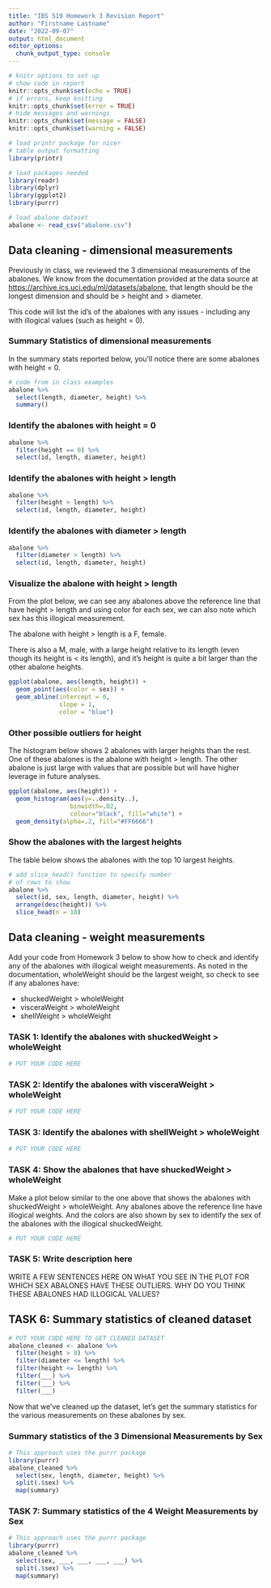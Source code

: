 ```yaml
---
title: "IBS 519 Homework 3 Revision Report"
author: "Firstname Lastname"
date: "2022-09-07"
output: html_document
editor_options: 
  chunk_output_type: console
---
```


```r
# knitr options to set up
# show code in report
knitr::opts_chunk$set(echo = TRUE)
# if errors, keep knitting
knitr::opts_chunk$set(error = TRUE)
# hide messages and warnings
knitr::opts_chunk$set(message = FALSE)
knitr::opts_chunk$set(warning = FALSE)

# load printr package for nicer
# table output formatting
library(printr)

# load packages needed
library(readr)
library(dplyr)
library(ggplot2)
library(purrr)

# load abalone dataset
abalone <- read_csv("abalone.csv")
```

## Data cleaning - dimensional measurements

Previously in class, we reviewed the 3 dimensional measurements of the abalones. We know from the documentation provided at the data source at [https://archive.ics.uci.edu/ml/datasets/abalone](https://archive.ics.uci.edu/ml/datasets/abalone), that length should be the longest dimension and should be > height and > diameter.

This code will list the id's of the abalones with any issues - including any with illogical values (such as height = 0).

### Summary Statistics of dimensional measurements

In the summary stats reported below, you'll notice there are some abalones with height = 0.

```r
# code from in class examples
abalone %>%
  select(length, diameter, height) %>%
  summary()
```

### Identify the abalones with height = 0

```r
abalone %>%
  filter(height == 0) %>%
  select(id, length, diameter, height)
```

### Identify the abalones with height > length

```r
abalone %>%
  filter(height > length) %>%
  select(id, length, diameter, height)
```

### Identify the abalones with diameter > length

```r
abalone %>%
  filter(diameter > length) %>%
  select(id, length, diameter, height)
```

### Visualize the abalone with height > length

From the plot below, we can see any abalones above the reference line that have height > length and using color for each sex, we can also note which sex has this illogical measurement.

The abalone with height > length is a F, female.

There is also a M, male, with a large height relative to its length (even though its height is < its length), and it's height is quite a bit larger than the other abalone heights.

```r
ggplot(abalone, aes(length, height)) +
  geom_point(aes(color = sex)) +
  geom_abline(intercept = 0,
              slope = 1,
              color = "blue")
```

### Other possible outliers for height

The histogram below shows 2 abalones with larger heights than the rest. One of these abalones is the abalone with height > length. The other abalone is just large with values that are possible but will have higher leverage in future analyses.

```r
ggplot(abalone, aes(height)) + 
  geom_histogram(aes(y=..density..), 
                 binwidth=.02,
                 colour="black", fill="white") +
  geom_density(alpha=.2, fill="#FF6666")
```

### Show the abalones with the largest heights

The table below shows the abalones with the top 10 largest heights.

```r
# add slice_head() function to specify number
# of rows to show
abalone %>% 
  select(id, sex, length, diameter, height) %>%
  arrange(desc(height)) %>%
  slice_head(n = 10)
```


## Data cleaning - weight measurements

Add your code from Homework 3 below to show how to check and identify any of the abalones with illogical weight measurements. As noted in the documentation, wholeWeight should be the largest weight, so check to see if any abalones have:

* shuckedWeight > wholeWeight
* visceraWeight > wholeWeight
* shellWeight > wholeWeight

### TASK 1: Identify the abalones with shuckedWeight > wholeWeight

```r
# PUT YOUR CODE HERE
```

### TASK 2: Identify the abalones with visceraWeight > wholeWeight

```r
# PUT YOUR CODE HERE
```

### TASK 3: Identify the abalones with shellWeight > wholeWeight

```r
# PUT YOUR CODE HERE
```

### TASK 4: Show the abalones that have shuckedWeight > wholeWeight

Make a plot below similar to the one above that shows the abalones with shuckedWeight > wholeWeight. Any abalones above the reference line have illogical weights. And the colors are also shown by sex to identify the sex of the abalones with the illogical shuckedWeight.

```r
# PUT YOUR CODE HERE
```

### TASK 5: Write description here

WRITE A FEW SENTENCES HERE ON WHAT YOU SEE IN THE PLOT FOR WHICH SEX ABALONES HAVE THESE OUTLIERS. WHY DO YOU THINK THESE ABALONES HAD ILLOGICAL VALUES?

## TASK 6: Summary statistics of cleaned dataset

```r
# PUT YOUR CODE HERE TO GET CLEANED DATASET
abalone_cleaned <- abalone %>%
  filter(height > 0) %>%         
  filter(diameter <= length) %>% 
  filter(height <= length) %>%
  filter(___) %>%
  filter(___) %>%
  filter(___)
```

Now that we've cleaned up the dataset, let's get the summary statistics for the various measurements on these abalones by sex.

### Summary statistics of the 3 Dimensional Measurements by Sex

```r
# This approach uses the purrr package
library(purrr)
abalone_cleaned %>%
  select(sex, length, diameter, height) %>%
  split(.$sex) %>%
  map(summary)
```

### TASK 7: Summary statistics of the 4 Weight Measurements by Sex

```r
# This approach uses the purrr package
library(purrr)
abalone_cleaned %>%
  select(sex, ___, ___, ___, ___) %>%
  split(.$sex) %>%
  map(summary)
```
